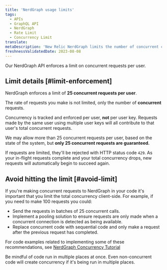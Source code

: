 ```yaml
---
title: 'NerdGraph usage limits'
tags:
  - APIs
  - GraphQL API
  - NerdGraph
  - Rate Limit
  - Concurrency Limit
translate:
metaDescription: 'New Relic NerdGraph limits the number of concurrent connections users make.'
freshnessValidatedDate: 2023-08-08
---
```


Our NerdGraph API enforces a limit on concurrent requests per user. 

## Limit details [#limit-enforcement]

NerdGraph enforces a limit of **25 concurrent requests per user**.

The rate of requests you make is not limited, only the number of **concurrent** requests.

Concurrency is tracked and enforced per user, **not** per user key. Requests made by the same user using multiple user keys will all contribute to that user's total concurrent requests. 

We may allow more than 25 concurrent requests per user, based on the state of the system, but **only 25 concurrent requests are guaranteed.**

If requests are limited, they'll be rejected with HTTP status code `429`. As your in-flight requests complete and your total concurrency drops, new requests will automatically begin to succeed again.

## Avoid hitting the limit [#avoid-limit]

If you're making concurrent requests to NerdGraph in your code it's important that you limit the total concurrency client-side. For example, if you need to make 100 requests you could:

 * Send the requests in batches of 25 concurrent calls.
 * Implement a pooling solution to ensure requests are only made when a concurrent connection is detected as being available.
 * Replace concurrent code with sequential code and only make a request after the previous request has completed.

For code examples related to implementing some of these recommendations, see [NerdGraph Concurrency Tutorial](/docs/apis/nerdgraph/examples/nerdgraph-concurrency-tutorial)

Be mindful of code run in multiple places at once. Even non-concurrent code will create concurrency if it's being run in multiple places.

